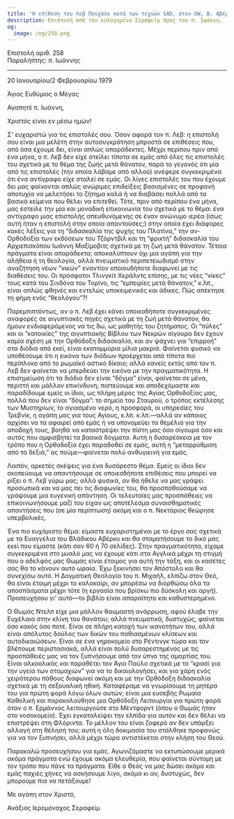 ```yaml
---
title: 'Η επίθεση του Λεβ Πουχάλο κατά των τεχνών SAD, στον OW, Β. Αβέρκυ'
description: Επιστολή από τον ευλογημένο Σεραφείμ προς τον π. Ιωάννη.
og:
  image: /og/258.png
---
```


<div style={{textAlign:'right', fontFamily:'monospace'}}>Επιστολή αριθ. 258</div>
<div style={{textAlign:'left', fontFamily:'monospace'}}>Παραλήπτης: π. Ιωάννης</div>

---

20 Ιανουαρίου/2 Φεβρουαρίου 1979

Άγιος Ευθύμιος ο Μέγας

Αγαπητέ π. Ιωάννη,

Χριστός είναι εν μέσω ημών!

Σ' ευχαριστώ για τις επιστολές σου. Όσον αφορά τον π. Λεβ: η επιστολή σου είναι μια μελέτη στην αυτοσυγκράτηση μπροστά σε επιθέσεις που, από όσα έχουμε δει, είναι απλώς απαράδεκτες. Μέχρι περίπου πριν από ένα μήνα, ο π. Λεβ δεν είχε στείλει τίποτα σε εμάς από όλες τις επιστολές του σχετικά με το θέμα της ζωής μετά θάνατον, παρά το γεγονός ότι μία από τις επιστολές (την οποία λάβαμε από αλλού) ανέφερε συγκεκριμένα ότι ένα αντίγραφο είχε σταλεί σε εμάς. Οι λίγες επιστολές του που έχουμε δει μας φαίνονται απλώς ανώριμες επιδείξεις βασισμένες σε προφανή αποτυχία να μελετήσει το ζήτημα καλά ή να διαβάσει πολλά από τα βασικά κείμενα που θέλει να επιτεθεί. Τότε, πριν από περίπου ένα μήνα, μας έστειλε την μία και μοναδική επικοινωνία του σχετικά με το θέμα: ένα αντίγραφο μιας επιστολής απευθυνόμενης σε έναν ανώνυμο ιερέα (ίσως αυτή ήταν η επιστολή στην οποία απαντούσες;) στην οποία έχει διάφορες κακές λέξεις για τη “διδασκαλία της ψυχής του Πλατίνα,” την αν-Ορθοδοξία των εκδόσεων του Τζόρντβιλ και τη “φρικτή” διδασκαλία του Αρχιεπισκόπου Ιωάννη Μαξίμοβιτς σχετικά με τη ζωή μετά θάνατον. Τέτοια πράγματα είναι απαράδεκτα; αποκαλύπτουν όχι μια αγάπη για την αλήθεια ή τη θεολογία, αλλά πνευματικό περιπετειωδισμό στην αναζήτηση νέων “νικών” εναντίον οποιουδήποτε διαφωνεί με τις διαθέσεις του. Οι πρόσφατοι Τλινγκίτ Χεράλντς επίσης, με τις νέες “νίκες” τους κατά του Σινδόνα του Τορίνο, τις “εμπειρίες μετά θάνατον,” κ.λπ., είναι απλώς φθηνές και εντελώς υποκειμενικές και άδικες. Πώς απέκτησε τη φήμη ενός “θεολόγου”?!

Παρεμπιπτόντως, αν ο π. Λεβ έχει κάνει οποιεσδήποτε συγκεκριμένες αναφορές σε αιγυπτιακές πηγές σχετικά με τη ζωή μετά θάνατον, θα ήμουν ενδιαφερόμενος να τις δω, ως μαθητής του ζητήματος. Οι “πύλες” και οι “κατοικίες” της αιγυπτιακής Βίβλου των Νεκρών σίγουρα δεν έχουν καμία σχέση με την Ορθόδοξη διδασκαλία, και αν ψάχνει για “επιρροή” στα διόδια από εκεί, είναι εκατομμύρια μίλια μακριά. Φαίνεται φυσικό να υποθέσουμε ότι η εικόνα των διόδιων προέρχεται από τίποτα πιο περίπλοκο από το ρωμαϊκό αστικό δίκαιο; αλλά κανείς εκτός από τον π. Λεβ δεν φαίνεται να μπερδεύει την εικόνα με την πραγματικότητα. Η επισημείωση ότι τα διόδια δεν είναι “δόγμα” είναι, φαίνεται σε μένα, περιττή και μάλλον επικίνδυνη; πιστεύουμε και αποδεχόμαστε και παραδίδουμε εμείς οι ίδιοι, ως πλήρη μέρος της Αγίας Ορθοδοξίας μας, πολλά που δεν είναι “δόγμα”: το σημείο του Σταυρού, ο τρόπος εκτέλεσης των Μυστηρίων, το αγιασμένο νερό, η προσφορά, οι υπηρεσίες του Τρεβνίκ, η αγάπη μας για τους Αγίους, κ.λπ. κ.λπ.—αλλά αν κάποιος αρχίσει να τα αφαιρεί από εμάς ή να υπονομεύει τα θεμέλια για την αποδοχή τους, βοηθά να καταστρέψει την πίστη μας όσο σίγουρα όσο και αυτός που αμφισβητεί τα βασικά δόγματα. Αυτή η δυσαρέσκεια με τον τρόπο που η Ορθοδοξία έχει παραδοθεί σε εμάς, αυτή η “μεταρρύθμιση από τα δεξιά,” ας πούμε—φαίνεται πολύ ανθυγιεινή για εμάς.

Λοιπόν, αρκετές σκέψεις για ένα δυσάρεστο θέμα. Εμείς οι ίδιοι δεν σκοπεύουμε να απαντήσουμε σε οποιεσδήποτε επιθέσεις που μπορεί να ρίξει ο π. Λεβ γύρω μας; αλλά φυσικά, αν θα ήθελε να μας γράψει προσωπικά και να μας πει τις διαφωνίες του, θα προσπαθούσαμε να γράψουμε μια ευγενική απάντηση. Οι τελευταίες μας προσπάθειες να επικοινωνήσουμε μαζί του είχαν ως αποτέλεσμα συναισθηματικές απαντήσεις που (σε μία περίπτωση) ακόμη και ο π. Νεκτάριος θεώρησε υπερβολικές.

Ένα πιο ευχάριστο θέμα: είμαστε ευχαριστημένοι με το έργο σας σχετικά με τα Ευαγγέλια του Βλάδικου Αβέρκυ και θα σταματήσουμε το δικό μας εκεί που είμαστε (κάτι σαν 60 ή 70 σελίδες). Στην πραγματικότητα, είχαμε συγκεκριμένα στο μυαλό μας να έχουμε κάτι στα Αγγλικά μέχρι τη στιγμή που ο αδελφός μας Θωμάς είναι έτοιμος για αυτή την τάξη, και οι κασέτες σας θα το κάνουν αυτό ωραία. Έχω ξεκινήσει τον Απόστολο και θα συνεχίσω αυτό. Η Δογματική Θεολογία του π. Μιχαήλ, ελπίζω στον Θεό, θα είναι έτοιμη μέχρι το καλοκαίρι, αν μπορέσω να διορθώσω όλα τα αποσπάσματα μέχρι τότε (η εργασία που βρίσκω πιο δύσκολη και αργή). Προσευχήσου γι' αυτό—το βιβλίο είναι απαραίτητο και καθυστερημένο.

Ο Θωμάς Ντελπ είχε μια μάλλον θαυμαστή ανάρρωση, αφού έλαβε την Ευχέλαια στην κλίνη του θανάτου; αλλά πνευματικά, δυστυχώς, φαίνεται όσο κακός όσο ποτέ. Είναι σε πλήρη κατοχή των ικανοτήτων του, αλλά είναι απόλυτος δούλος των δικών του παθιασμένων κλίσεων και αυτοδικαιώσεων. Είναι σε ένα γηροκομείο στο Ρέντινγκ τώρα και τον βλέπουμε περιστασιακά, αλλά είναι πολύ δυσαρεστημένος με τις προσπάθειές μας να τον ξυπνήσουμε από τον ύπνο της αμαρτίας του. Είναι αλκοολικός και παραθέτει τον Άγιο Παύλο σχετικά με το “κρασί για την υγεία των στομαχιών” για να το δικαιολογήσει; και για χάρη ενός χειρότερου πάθους διαφωνεί ακόμη και με την Ορθόδοξη διδασκαλία σχετικά με τη σεξουαλική ηθική. Καταφέραμε να γνωρίσουμε τη μητέρα του για πρώτη φορά λόγω όλων αυτών; είναι μια ευσεβής Ρωμαία Καθολική και παρακολούθησε μια Ορθόδοξη Λειτουργία για πρώτη φορά όταν ο π. Ερμάννος λειτουργούσε στο Μέντφορντ (όπου ο Θωμάς ήταν στο νοσοκομείο). Έχει εγκαταλείψει την ελπίδα για αυτόν και δεν θέλει να επιστρέψει στη Φλόριντα. Το μέλλον του είναι ζοφερό αν δεν υπάρξει αλλαγή στη θέλησή του; αυτή η όλη δοκιμασία του στάλθηκε προφανώς για να τον ξυπνήσει, αλλά μέχρι τώρα αντιστέκεται στην κλήση του Θεού.

Παρακαλώ προσευχήσου για εμάς. Αγωνιζόμαστε να εκτυπώσουμε μερικά ακόμα πράγματα ενώ έχουμε ακόμα ελευθερία, που φαίνεται σύντομη με τον τρόπο που πάνε τα πράγματα. Είθε ο Θεός να μας δώσει ακόμα και εμάς παχιές χήνες να ασκήσουμε λίγο, ακόμα κι αν, δυστυχώς, δεν μπορούμε πια να πετάξουμε!

Με αγάπη στον Χριστό,

Ανάξιος Ιερομόναχος Σεραφείμ